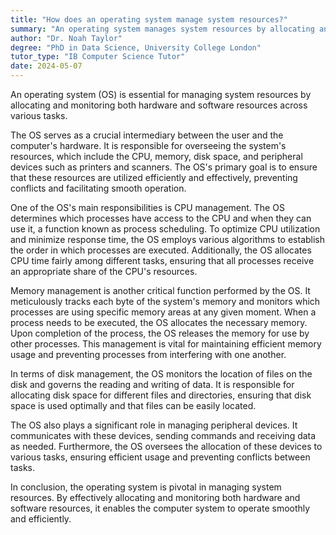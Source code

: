 ```yaml
---
title: "How does an operating system manage system resources?"
summary: "An operating system manages system resources by allocating and monitoring hardware and software resources for different tasks."
author: "Dr. Noah Taylor"
degree: "PhD in Data Science, University College London"
tutor_type: "IB Computer Science Tutor"
date: 2024-05-07
---
```


An operating system (OS) is essential for managing system resources by allocating and monitoring both hardware and software resources across various tasks.

The OS serves as a crucial intermediary between the user and the computer's hardware. It is responsible for overseeing the system's resources, which include the CPU, memory, disk space, and peripheral devices such as printers and scanners. The OS's primary goal is to ensure that these resources are utilized efficiently and effectively, preventing conflicts and facilitating smooth operation.

One of the OS's main responsibilities is CPU management. The OS determines which processes have access to the CPU and when they can use it, a function known as process scheduling. To optimize CPU utilization and minimize response time, the OS employs various algorithms to establish the order in which processes are executed. Additionally, the OS allocates CPU time fairly among different tasks, ensuring that all processes receive an appropriate share of the CPU's resources.

Memory management is another critical function performed by the OS. It meticulously tracks each byte of the system's memory and monitors which processes are using specific memory areas at any given moment. When a process needs to be executed, the OS allocates the necessary memory. Upon completion of the process, the OS releases the memory for use by other processes. This management is vital for maintaining efficient memory usage and preventing processes from interfering with one another.

In terms of disk management, the OS monitors the location of files on the disk and governs the reading and writing of data. It is responsible for allocating disk space for different files and directories, ensuring that disk space is used optimally and that files can be easily located.

The OS also plays a significant role in managing peripheral devices. It communicates with these devices, sending commands and receiving data as needed. Furthermore, the OS oversees the allocation of these devices to various tasks, ensuring efficient usage and preventing conflicts between tasks.

In conclusion, the operating system is pivotal in managing system resources. By effectively allocating and monitoring both hardware and software resources, it enables the computer system to operate smoothly and efficiently.
    
